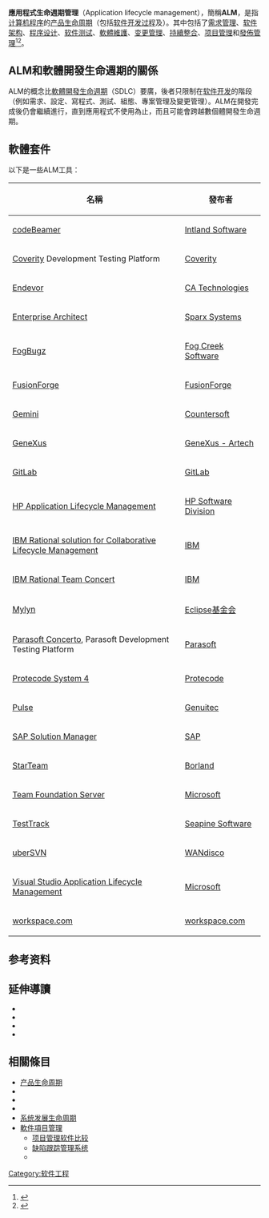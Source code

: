 {{NoteTA
|1 = zh-hans:周期; zh-hant:週期;
}}
{{软件开发过程}}
'''應用程式生命週期管理'''（Application lifecycle management），簡稱'''ALM'''，是指[[计算机程序|计算机程序]]的[[产品生命周期|产品生命周期]]（包括[[软件开发过程|软件开发过程]]及{{le|軟體維護過程|Software maintenance}}）。其中包括了[[需求管理|需求管理]]、[[软件架构|软件架构]]、[[程序设计|程序设计]]、[[软件测试|软件测试]]、[[軟體維護|軟體維護]]、[[变更管理_(工程)|变更管理]]、[[持續整合|持續整合]]、[[项目管理|项目管理]]和[[發佈管理|發佈管理]]<ref>{{cite news|first=Jennifer |last=deJong |title=Mea culpa, ALM toolmakers say |date=2008-04-15 |url=http://www.sdtimes.com/content/article.aspx?ArticleID=31952 |work=SDTimes |access-date=2008-11-22 |url-status=dead |archive-url=https://web.archive.org/web/20110202160045/http://www.sdtimes.com/content/article.aspx?ArticleID=31952 |archive-date=February 2, 2011 }}</ref><ref>{{citation|first=David |last=Chappell |title=What is Application Lifecycle Management? |url=http://www.microsoft.com/global/applicationplatform/en/us/RenderingAssets/Whitepapers/What%20is%20Application%20Lifecycle%20Management.pdf |url-status=dead |archive-url=https://web.archive.org/web/20141207012857/http://www.microsoft.com/global/applicationplatform/en/us/RenderingAssets/Whitepapers/What%20is%20Application%20Lifecycle%20Management.pdf |archive-date=December 7, 2014 }}</ref>。

== ALM和軟體開發生命週期的關係 ==

ALM的概念比[[软件开发过程|軟體開發生命週期]]（SDLC）要廣，後者只限制在[[软件开发|软件开发]]的階段（例如需求、設定、寫程式、測試、組態、專案管理及變更管理）。ALM在開發完成後仍會繼續進行，直到應用程式不使用為止，而且可能會跨越數個體開發生命週期。
== 軟體套件==
以下是一些ALM工具：
{|class="wikitable"
! 名稱
! 發布者
|-
| [[codeBeamer|codeBeamer]]
| [[Intland_Software|Intland Software]]
|-
| [[Coverity|Coverity]] Development Testing Platform
| [[Coverity|Coverity]]
|-
| [[Endevor|Endevor]]
| [[CA_Technologies|CA Technologies]]
|-
| [[Enterprise_Architect|Enterprise Architect]]
| [[Sparx_Systems|Sparx Systems]]
|-
| [[FogBugz|FogBugz]]
| [[Fog_Creek_Software|Fog Creek Software]]
|-
| [[FusionForge|FusionForge]]
| [[FusionForge|FusionForge]]
|-
| [[Gemini_(issue_tracking_system)|Gemini]]
| [[Countersoft|Countersoft]]
|-
| [[GeneXus|GeneXus]]
| [[ARTech_Consultores_SRL|GeneXus - Artech]]
|-
| [[GitLab|GitLab]]
| [[GitLab|GitLab]]
|-
| [[HP_Application_Lifecycle_Management|HP Application Lifecycle Management]]
| [[Micro_Focus|HP Software Division]]
|-
| [[IBM_Rational_solution_for_Collaborative_Lifecycle_Management|IBM Rational solution for Collaborative Lifecycle Management]]
| [[IBM|IBM]]
|-
| [[IBM_Rational_Team_Concert|IBM Rational Team Concert]]
| [[IBM|IBM]]
|-
| [[Mylyn|Mylyn]]
| [[Eclipse基金会|Eclipse基金会]]
|-
| [[Parasoft_Concerto|Parasoft Concerto]], Parasoft Development Testing Platform
| [[Parasoft|Parasoft]]
|-
| [[Protecode|Protecode System 4]] 
| [[Protecode|Protecode]]
|-
| [[Pulse_(ALM)|Pulse]]
| [[Genuitec|Genuitec]]
|-
| [[SAP_Solution_Manager|SAP Solution Manager]]
| [[SAP公司|SAP]]
|-
| [[StarTeam|StarTeam]]
| [[Borland|Borland]]
|-
| [[Team_Foundation_Server|Team Foundation Server]]
| [[Microsoft|Microsoft]]
|-
| [[TestTrack|TestTrack]]
| [[Seapine_Software|Seapine Software]]
|-
| [[uberSVN|uberSVN]]
| [[WANdisco|WANdisco]]
|-
| [[Visual_Studio_Application_Lifecycle_Management|Visual Studio Application Lifecycle Management]]
| [[Microsoft|Microsoft]]
|-
| [[workspace.com|workspace.com]]
| [[workspace.com|workspace.com]]
|}

==参考资料==
{{reflist}}

== 延伸導讀 ==
*{{cite book|title=Application Management: Challenges - Service Creation - Strategies|first1=Frank|last1=Keuper|first2=Christian|last2=Oecking|first3=Andreas|last3=Degenhardt|first4=Gabler|last4=Verlag|year=2011|isbn=978-3-8349-1667-9}}
*{{cite book|first1=Walter|last1=Linnartz|first2=Barbara|last2=Kohlhoff|first3=Gertrud|last3=Heck|first4=Benedikt|last4=Schmidt|title=Application Management Services und Support|publisher=Publicis Corporate Publishing|year=2004|isbn= 3-89578-224-6}}
*{{cite web|title=Gartner Market Scope for ALM 2010|url=http://www.gartner.com|accessdate=2020-09-19|archive-date=2019-08-17|archive-url=https://web.archive.org/web/20190817090604/https://www.gartner.com/en/documents/356258|dead-url=no}}
*{{cite book|title=Agile Application Lifecycle Management|first1=Michael|last1=Hüttermann|publisher=Manning|year=2011|isbn= 978-1-935182-63-4}}

==相關條目==
*[[产品生命周期|产品生命周期]]
*{{le|應用程式生命週期框架|Application Lifecycle Framework}}
* {{le|商業交易管理|Business transaction management}}
* {{le|生命週期協作開源服務|Open Services for Lifecycle Collaboration}}
* [[系统发展生命周期|系统发展生命周期]]
* [[軟件項目管理|軟件項目管理]]
** [[项目管理软件比较|项目管理软件比较]]
** [[缺陷跟踪管理系统|缺陷跟踪管理系统]]
** {{le|Forge (軟體)|Forge (software)}}

[[Category:软件工程|Category:软件工程]]